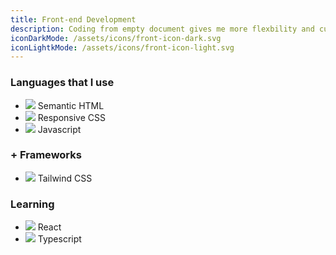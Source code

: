 ```yaml
---
title: Front-end Development
description: Coding from empty document gives me more flexbility and customizations
iconDarkMode: /assets/icons/front-icon-dark.svg
iconLightkMode: /assets/icons/front-icon-light.svg
---
```


### Languages that I use

- ![](./icons/html5-icon.svg) Semantic HTML
- ![](./icons/css3-icon.svg) Responsive CSS
- ![](./icons/js-icon.svg) Javascript

### + Frameworks

- ![](./icons/tailwind-icon.svg) Tailwind CSS

### Learning

- ![](./icons/react-icon.svg) React
- ![](./icons/typescript-icon.svg) Typescript
